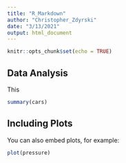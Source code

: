 ```yaml
---
title: "R_Markdown"
author: "Christopher_Zdyrski"
date: "3/13/2021"
output: html_document
---
```


```r
knitr::opts_chunk$set(echo = TRUE)
```

## Data Analysis

This 

```r
summary(cars)
```

## Including Plots

You can also embed plots, for example:

```r
plot(pressure)
```

